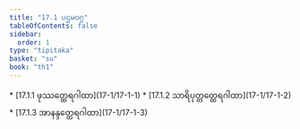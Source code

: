 ```yaml
---
title: "17.1 ပဌမဝဂ္ဂ"
tableOfContents: false
sidebar:
  order: 1
type: "tipitaka"
basket: "su"
book: "th1"
---
```



<DynamicBreadcrumb />



<TableOfContents book="th1" section="17.1">
* [17.1.1 ဖုဿတ္ထေရဂါထာ](17-1/17-1-1)
* [17.1.2 သာရိပုတ္တတ္ထေရဂါထာ](17-1/17-1-2)
* [17.1.3 အာနန္ဒတ္ထေရဂါထာ](17-1/17-1-3)
</TableOfContents>